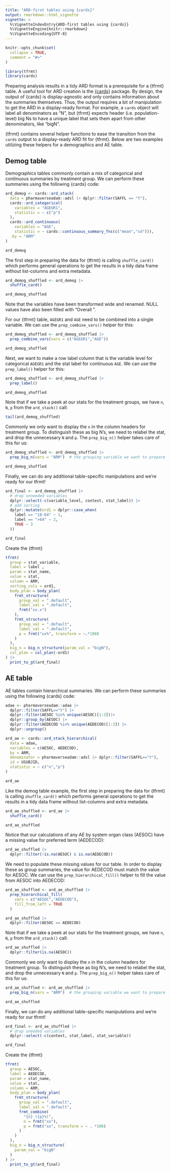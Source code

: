 ```yaml
---
title: "ARD-first tables using {cards}"
output: rmarkdown::html_vignette
vignette: >
  %\VignetteIndexEntry{ARD-first tables using {cards}}
  %\VignetteEngine{knitr::rmarkdown}
  %\VignetteEncoding{UTF-8}
---
```


```r
knitr::opts_chunk$set(
  collapse = TRUE,
  comment = "#>"
)
```

```r
library(tfrmt)
library(cards)
```

Preparing analysis results in a tidy ARD format is a prerequisite for a {tfrmt} table. A useful tool for ARD creation is the [{cards}](https://insightsengineering.github.io/cards/latest-tag/) package. By design, the output of {cards} is display-agnostic and only contains information about the summaries themselves. Thus, the output requires a bit of manipulation to get the ARD in a display-ready format. For example, a `cards` object will label all denominators as "N", but {tfrmt} expects header (i.e. population-level) big Ns to have a unique label that sets them apart from other denominators, like "bigN". 

{tfrmt} contains several helper functions to ease the transition from the `cards` output to a display-ready ARD fit for {tfrmt}. Below are two examples utilizing these helpers for a demographics and AE table. 

## Demog table

Demographics tables commonly contain a mix of categorical and continuous summaries by treatment group. We can perform these summaries using the following {cards} code:

```r
ard_demog <- cards::ard_stack(
  data = pharmaverseadam::adsl |> dplyr::filter(SAFFL == "Y"),
  cards::ard_categorical(
    variables = "AGEGR1", 
    statistic = ~ c("p")
  ),
  cards::ard_continuous(
    variables = "AGE", 
    statistic = ~ cards::continuous_summary_fns(c("mean","sd"))),
  .by = "ARM"
)

ard_demog
```

The first step in preparing the data for {tfrmt} is calling `shuffle_card()` which performs general operations to get the results in a tidy data frame without list-columns and extra metadata. 

```r
ard_demog_shuffled <- ard_demog |> 
  shuffle_card()

ard_demog_shuffled
```

Note that the variables have been transformed wide and renamed. NULL values have also been filled with "Overall <colname>".

For our {tfrmt} table, `AGEGR1` and `AGE` need to be combined into a single variable. We can use the `prep_combine_vars()` helper for this:

```r
ard_demog_shuffled <- ard_demog_shuffled |> 
  prep_combine_vars(vars = c("AGEGR1","AGE"))

ard_demog_shuffled
```

Next, we want to make a row label column that is the variable level for categorical `AGEGR1` and the stat label for continuous `AGE`. We can use the `prep_label()` helper for this:

```r
ard_demog_shuffled <- ard_demog_shuffled |> 
  prep_label()

ard_demog_shuffled
```

Note that if we take a peek at our stats for the treatment groups, we have `n`, `N`, `p` from the `ard_stack()` call: 

```r
tail(ard_demog_shuffled)
```

Commonly we only want to display the `n` in the column headers for treatment group. To distinguish these as big N's, we need to relabel the stat, and drop the unnecessary `N` and `p`. The `prep_big_n()` helper takes care of this for us:

```r
ard_demog_shuffled <- ard_demog_shuffled |> 
  prep_big_n(vars = "ARM")  # the grouping variable we want to prepare big N's for

ard_demog_shuffled
```

Finally, we can do any additional table-specific manipulations and we're ready for our tfrmt!
```r
ard_final <- ard_demog_shuffled |> 
  # drop unneeded variables
  dplyr::select(-c(variable_level, context, stat_label)) |> 
  # add sorting
  dplyr::mutate(ord1 = dplyr::case_when(
    label == "18-64" ~ 1, 
    label == ">64" ~ 2,
    TRUE ~ 3
  ))

ard_final
```

Create the {tfrmt}
```r
tfrmt(
  group = stat_variable,
  label = label ,
  param = stat_name,
  value = stat,
  column = ARM,
  sorting_cols = ord1,
  body_plan = body_plan(
    frmt_structure(
      group_val = ".default", 
      label_val = ".default", 
      frmt("xx.x")
    ),
    frmt_structure(
      group_val = ".default", 
      label_val = ".default", 
      p = frmt("xx%", transform = ~.*100)
    )
  ),
  big_n = big_n_structure(param_val = "bigN"),
  col_plan = col_plan(-ord1)
) |> 
  print_to_gt(ard_final)
```



## AE table

AE tables contain hierarchical summaries. We can perform these summaries using the following {cards} code:

```r
adae <- pharmaverseadam::adae |> 
  dplyr::filter(SAFFL=="Y") |> 
  dplyr::filter(AESOC %in% unique(AESOC)[1:2])|> 
  dplyr::group_by(AESOC) |> 
  dplyr::filter(AEDECOD %in% unique(AEDECOD)[1:3]) |> 
  dplyr::ungroup()

ard_ae <- cards::ard_stack_hierarchical(
  data = adae,
  variables = c(AESOC, AEDECOD),
  by = ARM,
  denominator = pharmaverseadam::adsl |> dplyr::filter(SAFFL=="Y"),
  id = USUBJID,
  statistic = ~ c("n","p")
)

ard_ae
```

Like the demog table example, the first step in preparing the data for {tfrmt} is calling `shuffle_card()` which performs general operations to get the results in a tidy data frame without list-columns and extra metadata. 

```r
ard_ae_shuffled <- ard_ae |> 
  shuffle_card()

ard_ae_shuffled
```

Notice that our calculations of any AE by system organ class (AESOC) have a missing value for preferred term (AEDECOD):

```r
ard_ae_shuffled |> 
  dplyr::filter(!is.na(AESOC) & is.na(AEDECOD))
```

We need to populate these missing values for our table. In order to display these as group summaries, the value for AEDECOD must match the value for AESOC. We can use the `prep_hierarchical_fill()` helper to fill the value from AESOC into AEDECOD:

```r
ard_ae_shuffled <- ard_ae_shuffled |> 
  prep_hierarchical_fill(
    vars = c("AESOC","AEDECOD"), 
    fill_from_left = TRUE
  )

ard_ae_shuffled |> 
  dplyr::filter(AESOC == AEDECOD)
```



Note that if we take a peek at our stats for the treatment groups, we have `n`, `N`, `p` from the `ard_stack()` call: 

```r
ard_ae_shuffled |> 
  dplyr::filter(is.na(AESOC))
```

Commonly we only want to display the `n` in the column headers for treatment group. To distinguish these as big N's, we need to relabel the stat, and drop the unnecessary `N` and `p`. The `prep_big_n()` helper takes care of this for us:

```r
ard_ae_shuffled <- ard_ae_shuffled |> 
  prep_big_n(vars = "ARM")  # the grouping variable we want to prepare big N's for

ard_ae_shuffled
```

Finally, we can do any additional table-specific manipulations and we're ready for our tfrmt!
```r
ard_final <- ard_ae_shuffled |> 
  # drop uneeded variables
  dplyr::select(-c(context, stat_label, stat_variable)) 

ard_final
```

Create the {tfrmt}
```r
tfrmt(
  group = AESOC,
  label = AEDECOD,
  param = stat_name,
  value = stat,
  column = ARM,
  body_plan = body_plan(
    frmt_structure(
      group_val = ".default", 
      label_val = ".default", 
      frmt_combine(
        "{n} ({p}%)",
        n = frmt("xx"),
        p = frmt("xx", transform = ~ . *100)
      )
    )
  ),
  big_n = big_n_structure(
    param_val = "bigN"
  ) 
) |> 
  print_to_gt(ard_final)
```
